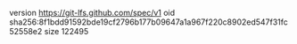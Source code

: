 version https://git-lfs.github.com/spec/v1
oid sha256:8f1bdd91592bde19cf2796b177b09647a1a967f220c8902ed547f31fc52558e2
size 122495

